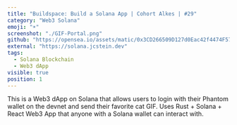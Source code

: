 ```yaml
---
title: "Buildspace: Build a Solana App | Cohort Alkes | #29"
category: "Web3 Solana"
emoji: "☀️"
screenshot: "./GIF-Portal.png"
github: "https://opensea.io/assets/matic/0x3CD266509D127d0Eac42f4474F57D0526804b44e/2599?force_update=true"
external: "https://solana.jcstein.dev"
tags:
  - Solana Blockchain
  - Web3 dApp
visible: true
position: 1
---
```


This is a Web3 dApp on Solana that allows users to login with their Phantom wallet on the devnet and send their favorite cat GIF. Uses Rust + Solana + React Web3 App that anyone with a Solana wallet can interact with.